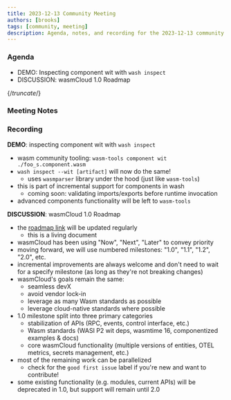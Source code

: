 ```yaml
---
title: 2023-12-13 Community Meeting
authors: [brooks]
tags: [community, meeting]
description: Agenda, notes, and recording for the 2023-12-13 community meeting
---
```



### Agenda

- DEMO: Inspecting component wit with `wash inspect`
- DISCUSSION: wasmCloud 1.0 Roadmap

{/*truncate*/}

### Meeting Notes

### Recording

**DEMO**: inspecting component wit with `wash inspect`

- wasm community tooling: `wasm-tools component wit ./foo_s.component.wasm`
- `wash inspect --wit [artifact]` will now do the same!
  - uses `wasmparser` library under the hood (just like `wasm-tools`)
- this is part of incremental support for components in wash
  - coming soon: validating imports/exports before runtime invocation
- advanced components functionality will be left to `wasm-tools`

**DISCUSSION**: wasmCloud 1.0 Roadmap

- the [roadmap link](/docs/roadmap/) will be updated regularly
  - this is a living document
- wasmCloud has been using "Now", "Next", "Later" to convey priority
- moving forward, we will use numbered milestones: "1.0", "1.1", "1.2", "2.0", etc.
- incremental improvements are always welcome and don't need to wait for a specify milestone (as long as they're not breaking changes)
- wasmCloud's goals remain the same:
  - seamless devX
  - avoid vendor lock-in
  - leverage as many Wasm standards as possible
  - leverage cloud-native standards where possible
- 1.0 milestone split into three primary categories
  - stabilization of APIs (RPC, events, control interface, etc.)
  - Wasm standards (WASI P2 wit deps, wasmtime 16, componentized examples & docs)
  - core wasmCloud functionality (multiple versions of entities, OTEL metrics, secrets management, etc.)
- most of the remaining work can be parallelized
  - check for the `good first issue` label if you're new and want to contribute!
- some existing functionality (e.g. modules, current APIs) will be deprecated in 1.0, but support will remain until 2.0

<ReactPlayer url='https://www.youtube.com/watch?v=YLaFXZUix3A' controls />
